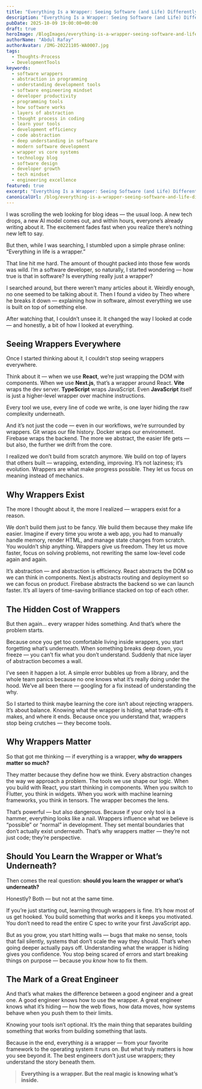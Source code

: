 ```yaml
---
title: "Everything Is a Wrapper: Seeing Software (and Life) Differently"
description: "Everything Is a Wrapper: Seeing Software (and Life) Differently"
pubDate: 2025-10-09 19:00:00+00:00
draft: true
heroImage: /BlogImages/everything-is-a-wrapper-seeing-software-and-life-differently.webp
authorName: "Abdul Rafay"
authorAvatar: /IMG-20221105-WA0007.jpg
tags:
  - Thoughts-Process
  - DevelopmentTools
keywords:
  - software wrappers
  - abstraction in programming
  - understanding development tools
  - software engineering mindset
  - developer productivity
  - programming tools
  - how software works
  - layers of abstraction
  - thought process in coding
  - learn your tools
  - development efficiency
  - code abstraction
  - deep understanding in software
  - modern software development
  - wrapper vs core systems
  - technology blog
  - software design
  - developer growth
  - tech mindset
  - engineering excellence
featured: true
excerpt: "Everything Is a Wrapper: Seeing Software (and Life) Differently"
canonicalUrl: /blog/everything-is-a-wrapper-seeing-software-and-life-differently
---
```



I was scrolling the web looking for blog ideas — the usual loop. A new tech drops, a new AI model comes out, and within hours, everyone’s already writing about it. The excitement fades fast when you realize there’s nothing new left to say.

But then, while I was searching, I stumbled upon a simple phrase online: “Everything in life is a wrapper.”

That line hit me hard. The amount of thought packed into those few words was wild. I’m a software developer, so naturally, I started wondering — how true is that in software? Is everything really just a wrapper?

I searched around, but there weren’t many articles about it. Weirdly enough, no one seemed to be talking about it. Then I found a video by Theo where he breaks it down — explaining how in software, almost everything we use is built on top of something else.

After watching that, I couldn’t unsee it. It changed the way I looked at code — and honestly, a bit of how I looked at everything.

<VideoEmbed
  src="https://www.youtube.com/embed/DO4F4ZQG020?si=iiDP0tsZqjnpFvfq"
  title="Everything is a Wrapper"
  maxWidth="100%"
  aspectRatio="16:9"
  client:load
/>

## Seeing Wrappers Everywhere

Once I started thinking about it, I couldn’t stop seeing wrappers everywhere.

Think about it — when we use **React**, we’re just wrapping the DOM with components. When we use **Next.js**, that’s a wrapper around React. **Vite** wraps the dev server. **TypeScript** wraps JavaScript. Even **JavaScript** itself is just a higher-level wrapper over machine instructions.

Every tool we use, every line of code we write, is one layer hiding the raw complexity underneath.

And it’s not just the code — even in our workflows, we’re surrounded by wrappers. Git wraps our file history. Docker wraps our environment. Firebase wraps the backend. The more we abstract, the easier life gets — but also, the further we drift from the core.

I realized we don’t build from scratch anymore. We build on top of layers that others built — wrapping, extending, improving. It’s not laziness; it’s evolution. Wrappers are what make progress possible. They let us focus on meaning instead of mechanics.

## Why Wrappers Exist

The more I thought about it, the more I realized — wrappers exist for a reason.

We don’t build them just to be fancy. We build them because they make life easier. Imagine if every time you wrote a web app, you had to manually handle memory, render HTML, and manage state changes from scratch. You wouldn’t ship anything. Wrappers give us freedom. They let us move faster, focus on solving problems, not rewriting the same low-level code again and again.

It’s abstraction — and abstraction is efficiency. React abstracts the DOM so we can think in components. Next.js abstracts routing and deployment so we can focus on product. Firebase abstracts the backend so we can launch faster. It’s all layers of time-saving brilliance stacked on top of each other.

## The Hidden Cost of Wrappers

But then again… every wrapper hides something. And that’s where the problem starts.

Because once you get too comfortable living inside wrappers, you start forgetting what’s underneath. When something breaks deep down, you freeze — you can’t fix what you don’t understand. Suddenly that nice layer of abstraction becomes a wall.

I’ve seen it happen a lot. A simple error bubbles up from a library, and the whole team panics because no one knows what it’s really doing under the hood. We’ve all been there — googling for a fix instead of understanding the why.

So I started to think maybe learning the core isn’t about rejecting wrappers. It’s about balance. Knowing what the wrapper is hiding, what trade-offs it makes, and where it ends. Because once you understand that, wrappers stop being crutches — they become tools.

## Why Wrappers Matter

So that got me thinking — if everything is a wrapper, **why do wrappers matter so much?**

They matter because they define how we think. Every abstraction changes the way we approach a problem. The tools we use shape our logic. When you build with React, you start thinking in components. When you switch to Flutter, you think in widgets. When you work with machine learning frameworks, you think in tensors. The wrapper becomes the lens.

That’s powerful — but also dangerous. Because if your only tool is a hammer, everything looks like a nail. Wrappers influence what we believe is “possible” or “normal” in development. They set mental boundaries that don’t actually exist underneath. That’s why wrappers matter — they’re not just code; they’re perspective.

## Should You Learn the Wrapper or What’s Underneath?

Then comes the real question: **should you learn the wrapper or what’s underneath?**

Honestly? Both — but not at the same time.

If you’re just starting out, learning through wrappers is fine. It’s how most of us get hooked. You build something that works and it keeps you motivated. You don’t need to read the entire C spec to write your first JavaScript app.

But as you grow, you start hitting walls — bugs that make no sense, tools that fail silently, systems that don’t scale the way they should. That’s when going deeper actually pays off. Understanding what the wrapper is hiding gives you confidence. You stop being scared of errors and start breaking things on purpose — because you _know_ how to fix them.

## The Mark of a Great Engineer

And that’s what makes the difference between a good engineer and a great one.
A good engineer knows how to use the wrapper.
A great engineer knows what it’s hiding — how the web flows, how data moves, how systems behave when you push them to their limits.

Knowing your tools isn’t optional. It’s the main thing that separates building something that works from building something that lasts.

Because in the end, everything _is_ a wrapper — from your favorite framework to the operating system it runs on.
But what truly matters is how you see beyond it.
The best engineers don’t just use wrappers; they understand the story beneath them.

> **Everything is a wrapper. But the real magic is knowing what’s inside.**
